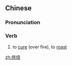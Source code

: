 ==Chinese==
{{zh-forms}}

===Pronunciation===
{{zh-pron
|m=hōngbèi
|c=hong3 bui6
|cat=v
}}

===Verb===
{{zh-verb}}

# to [[cure]] (over fire), to [[roast]]

[[zh:烘焙]]